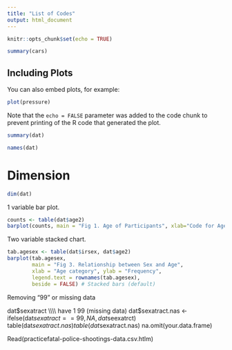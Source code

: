 ```yaml
---
title: "List of Codes"
output: html_document
---
```


```r
knitr::opts_chunk$set(echo = TRUE)
```


```r
summary(cars)
```

## Including Plots

You can also embed plots, for example:

```r
plot(pressure)
```

Note that the `echo = FALSE` parameter was added to the code chunk to prevent printing of the R code that generated the plot.

```r
summary(dat)
```


```r
names(dat)
```

# Dimension
```r
dim(dat)
```

1 variable bar plot.
```r
counts <- table(dat$age2)
barplot(counts, main = "Fig 1. Age of Participants", xlab="Code for Age")
```

Two variable stacked chart. 
```r
tab.agesex <- table(dat$irsex, dat$age2)
barplot(tab.agesex,
        main = "Fig 3. Relationship between Sex and Age",
        xlab = "Age category", ylab = "Frequency",
        legend.text = rownames(tab.agesex),
        beside = FALSE) # Stacked bars (default)
```


Removing "99" or missing data 

dat$sexatract   \\\\ have 1 99 (missing data)
dat$sexatract.nas <-ifelse(dat$sexatract==99, NA, dat$seexatrct) 
table(dat$sexatract.nas)
table(dat$sexatract.nas)
na.omit(your.data.frame) 

Read(practicefatal-police-shootings-data.csv.htlm)




